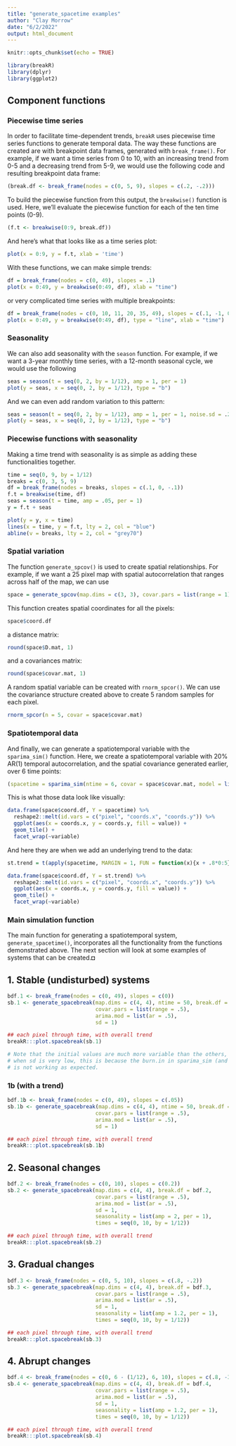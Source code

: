 ```yaml
---
title: "generate_spacetime examples"
author: "Clay Morrow"
date: "6/2/2022"
output: html_document
---
```


```r
knitr::opts_chunk$set(echo = TRUE)
```

```r
library(breakR)
library(dplyr)
library(ggplot2)
```

## Component functions

### Piecewise time series

In order to facilitate time-dependent trends, `breakR` uses piecewise time 
series functions to generate temporal data. The way these functions are created
are with breakpoint data frames, generated with `break_frame()`. For example,
if we want a time series from 0 to 10, with an increasing trend from 0-5 and 
a decreasing trend from 5-9, we would use the following code and resulting 
breakpoint data frame:

```r
(break.df <- break_frame(nodes = c(0, 5, 9), slopes = c(.2, -.2)))
```

To build the piecewise function from this output, the `breakwise()` function
is used. Here, we'll evaluate the piecewise function for each of the ten time 
points (0-9).

```r
(f.t <- breakwise(0:9, break.df))
```

And here's what that looks like as a time series plot:

```r
plot(x = 0:9, y = f.t, xlab = 'time')
```

With these functions, we can make simple trends:

```r
df = break_frame(nodes = c(0, 49), slopes = .1)
plot(x = 0:49, y = breakwise(0:49, df), xlab = "time")
```

or very complicated time series with multiple breakpoints:

```r
df = break_frame(nodes = c(0, 10, 11, 20, 35, 49), slopes = c(.1, -1, 0, .05, -.01))
plot(x = 0:49, y = breakwise(0:49, df), type = "line", xlab = "time")
```

### Seasonality

We can also add seasonality with the `season` function. For example, if we want 
a 3-year monthly time series, with a 12-month seasonal cycle, we would use the following

```r
seas = season(t = seq(0, 2, by = 1/12), amp = 1, per = 1)
plot(y = seas, x = seq(0, 2, by = 1/12), type = "b")
```

And we can even add random variation to this pattern:

```r
seas = season(t = seq(0, 2, by = 1/12), amp = 1, per = 1, noise.sd = .2)
plot(y = seas, x = seq(0, 2, by = 1/12), type = "b")
```

### Piecewise functions with seasonality

Making a time trend with seasonality is as simple as adding these functionalities
together.

```r
time = seq(0, 9, by = 1/12)
breaks = c(0, 3, 5, 9)
df = break_frame(nodes = breaks, slopes = c(.1, 0, -.1))
f.t = breakwise(time, df)
seas = season(t = time, amp = .05, per = 1)
y = f.t + seas

plot(y = y, x = time)
lines(x = time, y = f.t, lty = 2, col = "blue")
abline(v = breaks, lty = 2, col = "grey70")
```

### Spatial variation

The function `generate_spcov()` is used to create spatial relationships. For 
example, if we want a 25 pixel map with spatial autocorrelation that ranges
across half of the map, we can use 

```r
space = generate_spcov(map.dims = c(3, 3), covar.pars = list(range = 1))
```

This function creates spatial coordinates for all the pixels:

```r
space$coord.df
```

a distance matrix:

```r
round(space$D.mat, 1)
```

and a covariances matrix: 

```r
round(space$covar.mat, 1)
```

A random spatial variable can be created with `rnorm_spcor()`. We can use the 
covariance structure created above to create 5 random samples for each pixel. 

```r
rnorm_spcor(n = 5, covar = space$covar.mat)
```

### Spatiotemporal data

And finally, we can generate a spatiotemporal variable with the `sparima_sim()`
function. Here, we create a spatiotemporal variable with 20% AR(1) temporal 
autocorrelation, and the spatial covariance generated earlier, over 6 time
points:

```r
(spacetime = sparima_sim(ntime = 6, covar = space$covar.mat, model = list(ar = .2)))
```

This is what those data look like visually:

```r
data.frame(space$coord.df, Y = spacetime) %>% 
  reshape2::melt(id.vars = c("pixel", "coords.x", "coords.y")) %>% 
  ggplot(aes(x = coords.x, y = coords.y, fill = value)) + 
  geom_tile() + 
  facet_wrap(~variable)
```

And here they are when we add an underlying trend to the data:

```r
st.trend = t(apply(spacetime, MARGIN = 1, FUN = function(x){x + .8*0:5}))

data.frame(space$coord.df, Y = st.trend) %>% 
  reshape2::melt(id.vars = c("pixel", "coords.x", "coords.y")) %>% 
  ggplot(aes(x = coords.x, y = coords.y, fill = value)) + 
  geom_tile() + 
  facet_wrap(~variable)
```

### Main simulation function

The main function for generating a spatiotemporal system, `generate_spacetime()`, 
incorporates all the functionality from the functions demonstrated above. The
next section will look at some examples of systems that can be created.◘

## 1. Stable (undisturbed) systems

```r
bdf.1 <- break_frame(nodes = c(0, 49), slopes = c(0))
sb.1 <- generate_spacebreak(map.dims = c(4, 4), ntime = 50, break.df = bdf.1,
                            covar.pars = list(range = .5),
                            arima.mod = list(ar = .5),
                            sd = 1)

## each pixel through time, with overall trend
breakR:::plot.spacebreak(sb.1)

# Note that the initial values are much more variable than the others, 
# when sd is very low, this is because the burn.in in sparima_sim (and arima.sim) 
# is not working as expected.
```

### 1b (with a trend)

```r
bdf.1b <- break_frame(nodes = c(0, 49), slopes = c(.05))
sb.1b <- generate_spacebreak(map.dims = c(4, 4), ntime = 50, break.df = bdf.1b,
                            covar.pars = list(range = .5),
                            arima.mod = list(ar = .5),
                            sd = 1)

## each pixel through time, with overall trend
breakR:::plot.spacebreak(sb.1b)
```


## 2. Seasonal changes

```r
bdf.2 <- break_frame(nodes = c(0, 10), slopes = c(0.2))
sb.2 <- generate_spacebreak(map.dims = c(4, 4), break.df = bdf.2,
                            covar.pars = list(range = .5),
                            arima.mod = list(ar = .5),
                            sd = 1,
                            seasonality = list(amp = 2, per = 1), 
                            times = seq(0, 10, by = 1/12))

## each pixel through time, with overall trend
breakR:::plot.spacebreak(sb.2)
```


## 3. Gradual changes

```r
bdf.3 <- break_frame(nodes = c(0, 5, 10), slopes = c(.8, -.2))
sb.3 <- generate_spacebreak(map.dims = c(4, 4), break.df = bdf.3,
                            covar.pars = list(range = .5),
                            arima.mod = list(ar = .5),
                            sd = 1, 
                            seasonality = list(amp = 1.2, per = 1), 
                            times = seq(0, 10, by = 1/12))

## each pixel through time, with overall trend
breakR:::plot.spacebreak(sb.3)
```


## 4. Abrupt changes

```r
bdf.4 <- break_frame(nodes = c(0, 6 - (1/12), 6, 10), slopes = c(.8, -30, .5))
sb.4 <- generate_spacebreak(map.dims = c(4, 4), break.df = bdf.4,
                            covar.pars = list(range = .5),
                            arima.mod = list(ar = .5),
                            sd = 1, 
                            seasonality = list(amp = 1.2, per = 1), 
                            times = seq(0, 10, by = 1/12))

## each pixel through time, with overall trend
breakR:::plot.spacebreak(sb.4)
```
